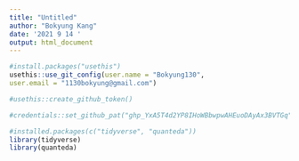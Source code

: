 ```yaml
---
title: "Untitled"
author: "Bokyung Kang"
date: '2021 9 14 '
output: html_document
---
```


```r
#install.packages("usethis")
usethis::use_git_config(user.name = "Bokyung130",
user.email = "1130bokyung@gmail.com")

#usethis::create_github_token()

#credentials::set_github_pat("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")
```

```r
#installed.packages(c("tidyverse", "quanteda"))
library(tidyverse)
library(quanteda)
```